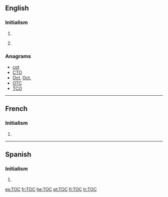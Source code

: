 {{also|toc|tóc|toć|tộc}}
==English==
{{wikipedia}}

===Initialism===
{{en-initialism}}

# {{initialism of|table of contents|Table of Contents}}
# {{context|British|rail transport|lang=en}} {{initialism of|[[train operating company]]}}

===Anagrams===
* [[cot#English|cot]]
* [[CTO#English|CTO]]
* [[Oct#English|Oct]], [[Oct.#English|Oct.]]
* [[OTC#English|OTC]]
* [[TCO#English|TCO]]

----

==French==

===Initialism===
{{fr-initialism}}

# {{initialism of|trouble obsessionnel compulsif|'''T'''rouble '''o'''bsessionnel '''c'''ompulsif|lang=fr}}

----

==Spanish==

===Initialism===
{{es-initialism}}

# {{initialism of|trastorno obsesivo-compulsivo|'''T'''rastorno '''o'''bsesivo-'''c'''ompulsivo|lang=es}}

[[es:TOC]]
[[fr:TOC]]
[[he:TOC]]
[[pt:TOC]]
[[fi:TOC]]
[[tr:TOC]]